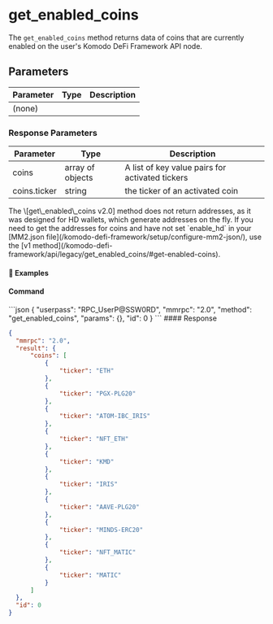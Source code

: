 
# get\_enabled\_coins

The `get_enabled_coins` method returns data of coins that are currently enabled on the user's Komodo DeFi Framework API node.

## Parameters

| Parameter | Type | Description |
| --------- | ---- | ----------- |
| (none)    |      |             |

### Response Parameters

| Parameter    | Type             | Description                                     |
| ------------ | ---------------- | ----------------------------------------------- |
| coins        | array of objects | A list of key value pairs for activated tickers |
| coins.ticker | string           | the ticker of an activated coin                 |

<Note>
  The \[get\_enabled\_coins v2.0] method does not return addresses, as it was designed for HD wallets, which generate addresses on the fly.
  If you need to get the addresses for coins and have not set `enable_hd` in your [MM2.json file](/komodo-defi-framework/setup/configure-mm2-json/), use the [v1 method](/komodo-defi-framework/api/legacy/get_enabled_coins/#get-enabled-coins).
</Note>

#### 📌 Examples

#### Command

<CodeGroup title="" tag="POST" label="get_enabled_coins" mm2MethodDecorate="true">
  ```json
  {
    "userpass": "RPC_UserP@SSW0RD",
    "mmrpc": "2.0",
    "method": "get_enabled_coins",
    "params": {},
    "id": 0
  }
  ```
</CodeGroup>

<CollapsibleSection expandedText="Hide Response" collapsedText="Show Response">
  #### Response

  ```json
  {
    "mmrpc": "2.0",
    "result": {
        "coins": [
            {
                "ticker": "ETH"
            },
            {
                "ticker": "PGX-PLG20"
            },
            {
                "ticker": "ATOM-IBC_IRIS"
            },
            {
                "ticker": "NFT_ETH"
            },
            {
                "ticker": "KMD"
            },
            {
                "ticker": "IRIS"
            },
            {
                "ticker": "AAVE-PLG20"
            },
            {
                "ticker": "MINDS-ERC20"
            },
            {
                "ticker": "NFT_MATIC"
            },
            {
                "ticker": "MATIC"
            }
        ]
    },
    "id": 0
  }
  ```
</CollapsibleSection>
